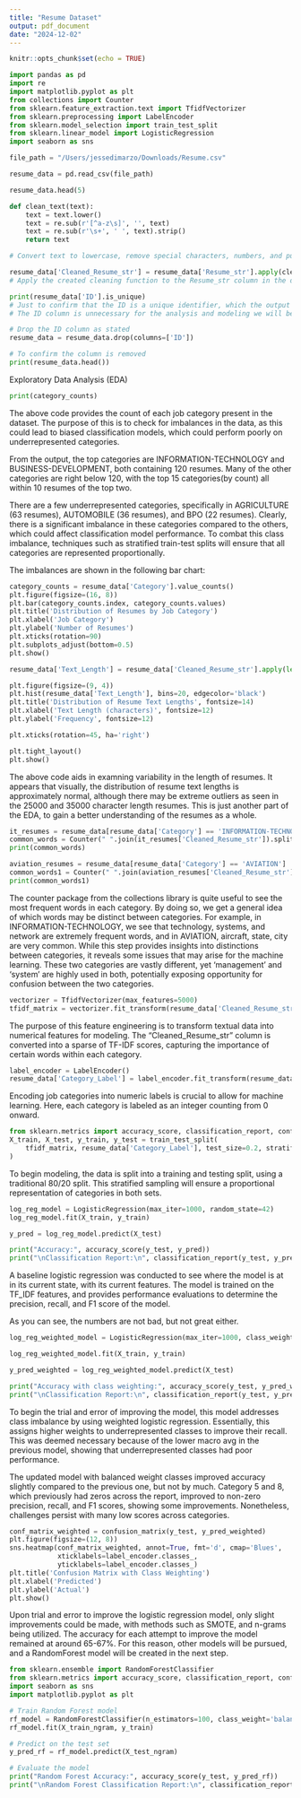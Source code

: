 ```yaml
---
title: "Resume Dataset"
output: pdf_document
date: "2024-12-02"
---
```


```r
knitr::opts_chunk$set(echo = TRUE)
```

```python
import pandas as pd
import re
import matplotlib.pyplot as plt
from collections import Counter
from sklearn.feature_extraction.text import TfidfVectorizer
from sklearn.preprocessing import LabelEncoder
from sklearn.model_selection import train_test_split
from sklearn.linear_model import LogisticRegression
import seaborn as sns

file_path = "/Users/jessedimarzo/Downloads/Resume.csv"

resume_data = pd.read_csv(file_path)

resume_data.head(5)
```
```python
def clean_text(text):
    text = text.lower()
    text = re.sub(r'[^a-z\s]', '', text)
    text = re.sub(r'\s+', ' ', text).strip()
    return text

# Convert text to lowercase, remove special characters, numbers, and punctuation, remove extra whitespace, using the built in python library re. This is not something we discussed in class, but it is very helpful since we are dealing with strings in this dataset.
```

```python
resume_data['Cleaned_Resume_str'] = resume_data['Resume_str'].apply(clean_text)
# Apply the created cleaning function to the Resume_str column in the dataset
```



```python
print(resume_data['ID'].is_unique)
# Just to confirm that the ID is a unique identifier, which the output of "True" confirmed. 
# The ID column is unnecessary for the analysis and modeling we will be performing, and thus will be removed at this stage in the cleaning process.
```

```python
# Drop the ID column as stated
resume_data = resume_data.drop(columns=['ID'])

# To confirm the column is removed
print(resume_data.head())
```

Exploratory Data Analysis (EDA)
```python
print(category_counts)
```
The above code provides the count of each job category present in the dataset. The purpose of this is to check for imbalances in the data, as this could lead to biased classification models, which could perform poorly on underrepresented categories. 

From the output, the top categories are INFORMATION-TECHNOLOGY and BUSINESS-DEVELOPMENT, both containing 120 resumes. Many of the other categories are right below 120, with the top 15 categories(by count) all within 10 resumes of the top two.

There are a few underrepresented categories, specifically in AGRICULTURE (63 resumes), AUTOMOBILE (36 resumes), and BPO (22 resumes). Clearly, there is a significant imbalance in these categories compared to the others, which could affect classification model performance. To combat this class imbalance, techniques such as stratified train-test splits will ensure that all categories are represented proportionally.  

The imbalances are shown in the following bar chart:

```python
category_counts = resume_data['Category'].value_counts()
plt.figure(figsize=(16, 8))
plt.bar(category_counts.index, category_counts.values)
plt.title('Distribution of Resumes by Job Category')
plt.xlabel('Job Category')
plt.ylabel('Number of Resumes')
plt.xticks(rotation=90)
plt.subplots_adjust(bottom=0.5)
plt.show()
```
```python
resume_data['Text_Length'] = resume_data['Cleaned_Resume_str'].apply(len)

plt.figure(figsize=(9, 4))
plt.hist(resume_data['Text_Length'], bins=20, edgecolor='black')
plt.title('Distribution of Resume Text Lengths', fontsize=14)
plt.xlabel('Text Length (characters)', fontsize=12)
plt.ylabel('Frequency', fontsize=12)

plt.xticks(rotation=45, ha='right')

plt.tight_layout()
plt.show()
```
The above code aids in examning variability in the length of resumes. It appears that visually, the distribution of resume text lengths is approximately normal, although there may be extreme outliers as seen in the 25000 and 35000 character length resumes. This is just another part of the EDA, to gain a better understanding of the resumes as a whole.

```python
it_resumes = resume_data[resume_data['Category'] == 'INFORMATION-TECHNOLOGY']
common_words = Counter(" ".join(it_resumes['Cleaned_Resume_str']).split()).most_common(20)
print(common_words)
```

```python
aviation_resumes = resume_data[resume_data['Category'] == 'AVIATION']
common_words1 = Counter(" ".join(aviation_resumes['Cleaned_Resume_str']).split()).most_common(30)
print(common_words1)
```
The counter package from the collections library is quite useful to see the most frequent words in each category. By doing so, we get a general idea of which words may be distinct between categories. For example, in INFORMATION-TECHNOLOGY, we see that technology, systems, and network are extremely frequent words, and in AVIATION, aircraft, state, city are very common. While this step provides insights into distinctions between categories, it reveals some issues that may arise for the machine learning. These two categories are vastly different, yet 'management' and 'system' are highly used in both, potentially exposing opportunity for confusion between the two categories.


```python
vectorizer = TfidfVectorizer(max_features=5000)
tfidf_matrix = vectorizer.fit_transform(resume_data['Cleaned_Resume_str'])
```
The purpose of this feature engineering is to transform textual data into numerical features for modeling. The "Cleaned_Resume_str" column is converted into a sparse of TF-IDF scores, capturing the importance of certain words within each category.
```python
label_encoder = LabelEncoder()
resume_data['Category_Label'] = label_encoder.fit_transform(resume_data['Category'])
```
Encoding job categories into numeric labels is crucial to allow for machine learning. Here, each category is labeled as an integer counting from 0 onward.

```python
from sklearn.metrics import accuracy_score, classification_report, confusion_matrix
X_train, X_test, y_train, y_test = train_test_split(
    tfidf_matrix, resume_data['Category_Label'], test_size=0.2, stratify=resume_data['Category_Label'], random_state=42
)
```
To begin modeling, the data is split into a training and testing split, using a traditional 80/20 split. This stratified sampling will ensure a proportional representation of categories in both sets.

```python
log_reg_model = LogisticRegression(max_iter=1000, random_state=42)
log_reg_model.fit(X_train, y_train)

y_pred = log_reg_model.predict(X_test)

print("Accuracy:", accuracy_score(y_test, y_pred))
print("\nClassification Report:\n", classification_report(y_test, y_pred))
```
A baseline logistic regression was conducted to see where the model is at in its current state, with its current features. The model is trained on the TF_IDF features, and provides performance evaluations to determine the precision, recall, and F1 score of the model.

As you can see, the numbers are not bad, but not great either. 

```python
log_reg_weighted_model = LogisticRegression(max_iter=1000, class_weight='balanced', random_state=42)

log_reg_weighted_model.fit(X_train, y_train)

y_pred_weighted = log_reg_weighted_model.predict(X_test)

print("Accuracy with class weighting:", accuracy_score(y_test, y_pred_weighted))
print("\nClassification Report:\n", classification_report(y_test, y_pred_weighted))
```
To begin the trial and error of improving the model, this model addresses class imbalance by using weighted logistic regression. Essentially, this assigns higher weights to underrepresented classes to improve their recall. This was deemed necessary because of the lower macro avg in the previous model, showing that underrepresented classes had poor performance.

The updated model with balanced weight classes improved accuracy slightly compared to the previous one, but not by much. Category 5 and 8, which previously had zeros across the report, improved to non-zero precision, recall, and F1 scores, showing some improvements. Nonetheless, challenges persist with many low scores across categories.

```python
conf_matrix_weighted = confusion_matrix(y_test, y_pred_weighted)
plt.figure(figsize=(12, 8))
sns.heatmap(conf_matrix_weighted, annot=True, fmt='d', cmap='Blues', 
            xticklabels=label_encoder.classes_, 
            yticklabels=label_encoder.classes_)
plt.title('Confusion Matrix with Class Weighting')
plt.xlabel('Predicted')
plt.ylabel('Actual')
plt.show()
```

Upon trial and error to improve the logistic regression model, only slight improvements could be made, with methods such as SMOTE, and n-grams being utilized. The accuracy for each attempt to improve the model remained at around 65-67%. For this reason, other models will be pursued, and a RandomForest model will be created in the next step.


```python
from sklearn.ensemble import RandomForestClassifier
from sklearn.metrics import accuracy_score, classification_report, confusion_matrix
import seaborn as sns
import matplotlib.pyplot as plt

# Train Random Forest model
rf_model = RandomForestClassifier(n_estimators=100, class_weight='balanced', random_state=42)
rf_model.fit(X_train_ngram, y_train)

# Predict on the test set
y_pred_rf = rf_model.predict(X_test_ngram)

# Evaluate the model
print("Random Forest Accuracy:", accuracy_score(y_test, y_pred_rf))
print("\nRandom Forest Classification Report:\n", classification_report(y_test, y_pred_rf))


```

